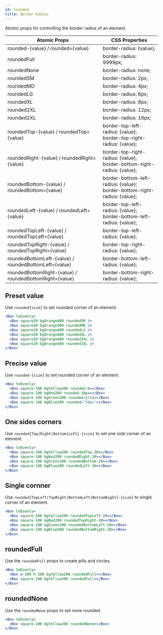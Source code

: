 ```yaml
---
id: rounded
title: Border Radius
---
```


Atomic props for controlling the border radius of an element.

| Atomic Props                                            | CSS Properties                                                               |
| ------------------------------------------------------- | ---------------------------------------------------------------------------- |
| rounded-{value} / rounded={value}                       | border-radius: {value};                                                      |
| roundedFull                                             | border-radius: 9999px;                                                       |
| roundedNone                                             | border-radius: none;                                                         |
| roundedSM                                               | border-radius: 2px;                                                          |
| roundedMD                                               | border-radius: 4px;                                                          |
| roundedLG                                               | border-radius: 6px;                                                          |
| roundedXL                                               | border-radius: 8px;                                                          |
| rounded2XL                                              | border-radius: 12px;                                                         |
| rounded2XL                                              | border-radius: 16px;                                                         |
| roundedTop-{value} / roundedTop={value}                 | border-top-left-radius: {value};<br/>border-top-right-radius: {value};       |
| roundedRight-{value} / roundedRight={value}             | border-top-right-radius: {value};<br/>border-bottom-right-radius: {value};   |
| roundedBottom-{value} / roundedBottom={value}           | border-bottom-left-radius: {value};<br/>border-bottom-right-radius: {value}; |
| roundedLeft-{value} / roundedLeft={value}               | border-top-left-radius: {value};<br/>border-bottom-left-radius: {value};     |
| roundedTopLeft-{value} / roundedTopLeft={value}         | border-top-left-radius: {value};                                             |
| roundedTopRight-{value} / roundedTopRight={value}       | border-top-right-radius: {value};                                            |
| roundedBottomLeft-{value} / roundedBottomLeft={value}   | border-bottom-left-radius: {value};                                          |
| roundedBottomRight-{value} / roundedBottomRight={value} | border-bottom-right-radius: {value};                                         |

## Preset value

Use `rounded{size}` to set rounded corner of an element.

```jsx live
<Box toEvenly>
  <Box square20 bgOrange400 roundedSM />
  <Box square20 bgOrange400 roundedMD />
  <Box square20 bgOrange400 roundedLG />
  <Box square20 bgOrange400 roundedXL />
  <Box square20 bgOrange400 rounded2XL />
  <Box square20 bgOrange400 rounded3XL />
</Box>
```

## Precise value

Use `rounded-{size}` to set rounded corner of an element.

```jsx live
<Box toEvenly>
  <Box square-100 bgYellow200 rounded-6></Box>
  <Box square-100 bgRed200 rounded-10px></Box>
  <Box square-100 bgGreen200 rounded={20}></Box>
  <Box square-100 bgBlue200 rounded="50px"></Box>
</Box>
```

## One sides corners

Use `rounded{Top|Right|Bottom|Left}-{size}` to set one side corner of an element.

```jsx live
<Box toEvenly>
  <Box square-100 bgYellow200 roundedTop-20></Box>
  <Box square-100 bgRed200 roundedRight-20></Box>
  <Box square-100 bgGreen200 roundedBottom-20></Box>
  <Box square-100 bgBlue200 roundedLeft-20></Box>
</Box>
```

## Single cornner

Use `rounded{TopLeft|TopRight|BottomLeft|BottomRight}-{size}` to single corner of an element.

```jsx live
<Box toEvenly>
  <Box square-100 bgYellow200 roundedTopLeft-20></Box>
  <Box square-100 bgRed200 roundedTopRight-20></Box>
  <Box square-100 bgGreen200 roundedBottomLeft-20></Box>
  <Box square-100 bgBlue200 roundedBottomRight-20></Box>
</Box>
```

## roundedFull

Use the `roundedFull` props to create pills and circles.

```jsx live
<Box toEvenly>
  <Box w-200 h-100 bgYellow200 roundedFull></Box>
  <Box square-100 bgYellow200 roundedFull></Box>
</Box>
```

## roundedNone

Use the `roundedNone` props to set none rounded.

```jsx live
<Box toEvenly>
  <Box square-100 bgYellow200 roundedNone></Box>
</Box>
```
